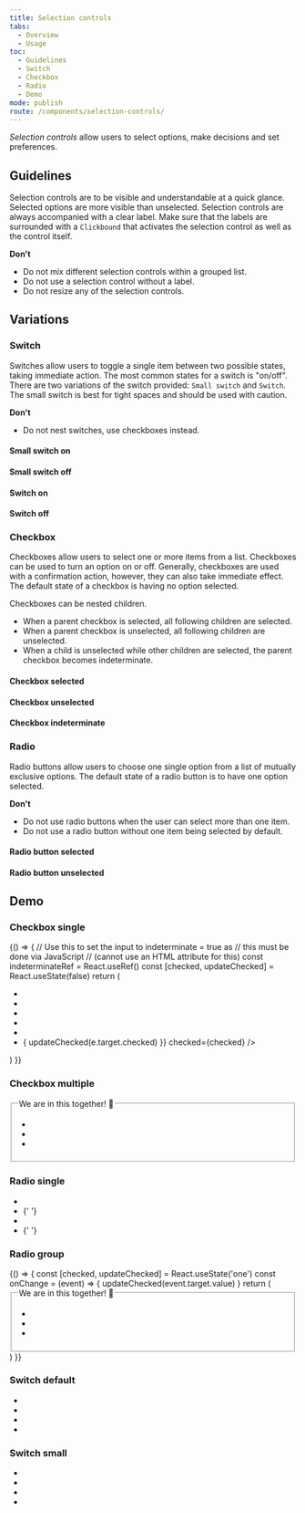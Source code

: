 ```yaml
---
title: Selection controls
tabs:
  - Overview
  - Usage
toc:
  - Guidelines
  - Switch
  - Checkbox
  - Radio
  - Demo
mode: publish
route: /components/selection-controls/
---
```



_Selection controls_ allow users to select options, make decisions and set preferences.

<!--One to two sentences as an introduction to the component-->

## Guidelines

<!--List how to use it, sizes, widths, grid interactions, color allowances -->

Selection controls are to be visible and understandable at a quick glance. Selected options are more visible than unselected. Selection controls are always accompanied with a clear label. Make sure that the labels are surrounded with a `Clickbound` that activates the selection control as well as the control itself.

**Don't**

<!--Bullet point list if needed -->

- Do not mix different selection controls within a grouped list.
- Do not use a selection control without a label.
- Do not resize any of the selection controls.

## Variations

<!--One ### heading per frame in Figma, explaining each component in that frame. One 'content' section per variation if needed -->

### Switch

Switches allow users to toggle a single item between two possible states, taking immediate action. The most common states for a switch is "on/off". There are two variations of the switch provided: `Small switch` and `Switch`. The small switch is best for tight spaces and should be used with caution.

**Don't**

<!--Bullet point list if needed -->

- Do not nest switches, use checkboxes instead.

#### Small switch on

<FigmaImage
  url="https://www.figma.com/file/0bGXR2sCwMVSDNyyzu5BXrO5/Desktop-UI?node-id=1432%3A976"
  alt="Figma design sketches of small switch in state on"
/>

#### Small switch off

<FigmaImage
  url="https://www.figma.com/file/0bGXR2sCwMVSDNyyzu5BXrO5/Desktop-UI?node-id=1432%3A977"
  alt="Figma design sketches of small switch in state off"
/>

#### Switch on

<FigmaImage
  url="https://www.figma.com/file/0bGXR2sCwMVSDNyyzu5BXrO5/Desktop-UI?node-id=1471%3A2"
  alt="Figma design sketches of  switch in state on"
/>

#### Switch off

<FigmaImage
  url="https://www.figma.com/file/0bGXR2sCwMVSDNyyzu5BXrO5/Desktop-UI?node-id=1471%3A14"
  alt="Figma design sketches of  switch in state off"
/>

### Checkbox

Checkboxes allow users to select one or more items from a list. Checkboxes can be used to turn an option on or off. Generally, checkboxes are used with a confirmation action, however, they can also take immediate effect. The default state of a checkbox is having no option selected.

Checkboxes can be nested children.

- When a parent checkbox is selected, all following children are selected.
- When a parent checkbox is unselected, all following children are unselected.
- When a child is unselected while other children are selected, the parent checkbox becomes indeterminate.

#### Checkbox selected

<FigmaImage
  url="https://www.figma.com/file/0bGXR2sCwMVSDNyyzu5BXrO5/Desktop-UI?node-id=1432%3A978"
  alt="Figma design sketches of selected checkboxes"
/>

#### Checkbox unselected

<FigmaImage
  url="https://www.figma.com/file/0bGXR2sCwMVSDNyyzu5BXrO5/Desktop-UI?node-id=1432%3A979"
  alt="Figma design sketches of unselected checkboxes"
/>

#### Checkbox indeterminate

<FigmaImage
  url="https://www.figma.com/file/0bGXR2sCwMVSDNyyzu5BXrO5/Desktop-UI?node-id=1432%3A980"
  alt="Figma design sketches of indeterminated checkboxes"
/>

### Radio

Radio buttons allow users to choose one single option from a list of mutually exclusive options. The default state of a radio button is to have one option selected.

**Don't**

<!--Bullet point list if needed -->

- Do not use radio buttons when the user can select more than one item.
- Do not use a radio button without one item being selected by default.

#### Radio button selected

<FigmaImage
  url="https://www.figma.com/file/0bGXR2sCwMVSDNyyzu5BXrO5/Desktop-UI?node-id=1432%3A981"
  alt="Figma design sketches of selected radio"
/>

#### Radio button unselected

<FigmaImage
  url="https://www.figma.com/file/0bGXR2sCwMVSDNyyzu5BXrO5/Desktop-UI?node-id=1432%3A982"
  alt="Figma design sketches of unselected radio"
/>

## Demo

### Checkbox single

<Playground>
  {() => {
    // Use this to set the input to indeterminate = true as
    // this must be done via JavaScript
    // (cannot use an HTML attribute for this)
    const indeterminateRef = React.useRef()
    const [checked, updateChecked] = React.useState(false)
    return (
      <ul style={{ margin: '0', padding: '0', listStyleType: 'none' }}>
        <li>
          <Checkbox label="Check me" />
        </li>
        <li>
          <Checkbox label="You can't check me!" disabled />
        </li>
        <li>
          <Checkbox label="I'm preselected" defaultChecked />
        </li>
        <li>
          <Checkbox label="You can't uncheck me!" disabled defaultChecked />
        </li>
        <li>
          <Checkbox
            label="I'm in indeterminate state"
            indeterminate
            ref={indeterminateRef}
          />
        </li>
        <li>
          <Checkbox
            label="I'm a controlled component"
            onChange={(e) => {
              updateChecked(e.target.checked)
            }}
            checked={checked}
          />
        </li>
      </ul>
    )
  }}
</Playground>

### Checkbox multiple

<Playground>
  <fieldset>
    <legend>We are in this together! 🙌</legend>
    <ul style={{ margin: '0', padding: '0', listStyleType: 'none' }}>
      <li>
        <Checkbox label="Check me first" name="multiple" value="first" />
      </li>
      <li>
        <Checkbox label="Check me second" name="multiple" value="second" />
      </li>
      <li>
        <Checkbox label="Check me third" name="multiple" value="third" />
      </li>
    </ul>
  </fieldset>
</Playground>

### Radio single

<Playground>
  <ul style={{ margin: '0', padding: '0', listStyleType: 'none' }}>
    <li>
      <Radio label="Check me" name="first" />
    </li>
    <li>
      {' '}
      <Radio label="You can't check me!" disabled name="second" />
    </li>
    <li>
      <Radio label="I'm preselected" defaultChecked name="third" />
    </li>
    <li>
      {' '}
      <Radio
        label="You can't uncheck me!"
        disabled
        defaultChecked
        name="fourth"
      />
    </li>
  </ul>
</Playground>

### Radio group

<Playground>
  {() => {
    const [checked, updateChecked] = React.useState('one')
    const onChange = (event) => {
      updateChecked(event.target.value)
    }
    return (
      <fieldset>
        <legend>We are in this together! 🙌</legend>
        <ul style={{ margin: '0', padding: '0', listStyleType: 'none' }}>
          <li>
            <Radio
              label="I'm number one and preselected"
              name="group"
              value="one"
              checked={checked === 'one'}
              onChange={onChange}
            />
          </li>
          <li>
            <Radio
              label="I'm number two"
              name="group"
              value="two"
              checked={checked === 'two'}
              onChange={onChange}
            />
          </li>
          <li>
            <Radio
              label="I'm number three"
              name="group"
              value="three"
              checked={checked === 'three'}
              onChange={onChange}
            />
          </li>
        </ul>
      </fieldset>
    )
  }}
</Playground>

### Switch default

<Playground>
  <ul style={{ margin: '0', padding: '0', listStyleType: 'none' }}>
    <li>
      <Switch label="I'm default off" />
    </li>
    <li>
      <Switch label="I'm default on" defaultChecked />
    </li>
    <li>
      <Switch disabled label="You can't turn me on!" />
    </li>
    <li>
      <Switch disabled defaultChecked label="You can't turn me off!" />
    </li>
  </ul>
</Playground>

### Switch small

<Playground>
  <ul style={{ margin: '0', padding: '0', listStyleType: 'none' }}>
    <li>
      <Switch label="I'm default off" size="small" />
    </li>
    <li>
      <Switch label="I'm default on" defaultChecked size="small" />
    </li>
    <li>
      <Switch disabled label="You can't turn me on!" size="small" />
    </li>
    <li>
      <Switch
        disabled
        defaultChecked
        label="You can't turn me off!"
        size="small"
      />
    </li>
  </ul>
</Playground>
